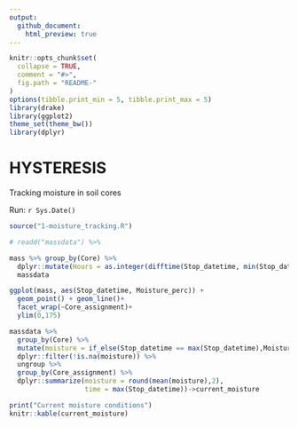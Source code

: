 ```yaml
---
output:
  github_document:
    html_preview: true
---
```


<!-- README.md is generated from README.Rmd. Please edit that file -->

```r
knitr::opts_chunk$set(
  collapse = TRUE,
  comment = "#>",
  fig.path = "README-"
)
options(tibble.print_min = 5, tibble.print_max = 5)
library(drake)
library(ggplot2)
theme_set(theme_bw())
library(dplyr)
```

# HYSTERESIS
Tracking moisture in soil cores

Run: `r Sys.Date()`

```r
source("1-moisture_tracking.R")

# readd("massdata") %>% 

mass %>% group_by(Core) %>% 
  dplyr::mutate(Hours = as.integer(difftime(Stop_datetime, min(Stop_datetime), units = "hours"))) ->
  massdata

ggplot(mass, aes(Stop_datetime, Moisture_perc)) +
  geom_point() + geom_line()+
  facet_wrap(~Core_assignment)+
  ylim(0,175)

massdata %>% 
  group_by(Core) %>% 
  mutate(moisture = if_else(Stop_datetime == max(Stop_datetime),Moisture_perc,as.numeric(NA))) %>% 
  dplyr::filter(!is.na(moisture)) %>% 
  ungroup %>% 
  group_by(Core_assignment) %>% 
  dplyr::summarize(moisture = round(mean(moisture),2),
                   time = max(Stop_datetime))->current_moisture

print("Current moisture conditions")
knitr::kable(current_moisture)

```

